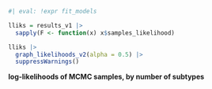 ::: {#suppfig-mcmc-loglik}

```r
#| eval: !expr fit_models

lliks = results_v1 |>
  sapply(F <- function(x) x$samples_likelihood)

lliks |>
  graph_likelihoods_v2(alpha = 0.5) |>
  suppressWarnings()

```

**log-likelihoods of MCMC samples, by number of subtypes**

:::
